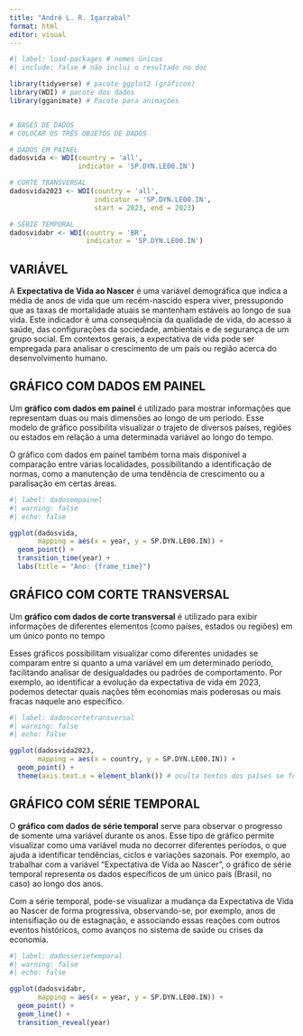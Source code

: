 ---
title: "André L. R. Igarzabal"
format: html
editor: visual
---

```{r}
#| label: load-packages # nomes únicos
#| include: false # não inclui o resultado no doc

library(tidyverse) # pacote ggplot2 (gráficos)
library(WDI) # pacote dos dados
library(gganimate) # Pacote para animações


# BASES DE DADOS
# COLOCAR OS TRÊS OBJETOS DE DADOS

# DADOS EM PAINEL
dadosvida <- WDI(country = 'all',
                 indicator = 'SP.DYN.LE00.IN')

# CORTE TRANSVERSAL
dadosvida2023 <- WDI(country = 'all',
                     indicator = 'SP.DYN.LE00.IN',
                     start = 2023, end = 2023)

# SÉRIE TEMPORAL
dadosvidabr <- WDI(country = 'BR',
                   indicator = 'SP.DYN.LE00.IN')

```

## VARIÁVEL

A **Expectativa de Vida ao Nascer** é uma variável demográfica que indica a média de anos de vida que um recém-nascido espera viver, pressupondo que as taxas de mortalidade atuais se mantenham estáveis ao longo de sua vida. Este indicador é uma consequência da qualidade de vida, do acesso à saúde, das configurações da sociedade, ambientais e de segurança de um grupo social. Em contextos gerais, a expectativa de vida pode ser empregada para analisar o crescimento de um país ou região acerca do desenvolvimento humano.

## GRÁFICO COM DADOS EM PAINEL

Um **gráfico com dados em painel** é utilizado para mostrar informações que representam duas ou mais dimensões ao longo de um período. Esse modelo de gráfico possibilita visualizar o trajeto de diversos países, regiões ou estados em relação a uma determinada variável ao longo do tempo.

O gráfico com dados em painel também torna mais disponível a comparação entre várias localidades, possibilitando a identificação de normas, como a manutenção de uma tendência de crescimento ou a paralisação em certas áreas.

```{r}
#| label: dadosempainel
#| warning: false
#| echo: false

ggplot(dadosvida,
       mapping = aes(x = year, y = SP.DYN.LE00.IN)) +
  geom_point() +
  transition_time(year) +
  labs(title = "Ano: {frame_time}")
```

## GRÁFICO COM CORTE TRANSVERSAL

Um **gráfico com dados de corte transversal** é utilizado para exibir informações de diferentes elementos (como países, estados ou regiões) em um único ponto no tempo

Esses gráficos possibilitam visualizar como diferentes unidades se comparam entre si quanto a uma variável em um determinado período, facilitando analisar de desigualdades ou padrões de comportamento. Por exemplo, ao identificar a evolução da expectativa de vida em 2023, podemos detectar quais nações têm economias mais poderosas ou mais fracas naquele ano específico.

```{r}
#| label: dadoscortetransversal
#| warning: false
#| echo: false

ggplot(dadosvida2023,
       mapping = aes(x = country, y = SP.DYN.LE00.IN)) +
  geom_point() +
  theme(axis.text.x = element_blank()) # oculta textos dos países se for muito poluído
```

## GRÁFICO COM SÉRIE TEMPORAL

O **gráfico com dados de série temporal** serve para observar o progresso de somente uma variável durante os anos. Esse tipo de gráfico permite visualizar como uma variável muda no decorrer diferentes períodos, o que ajuda a identificar tendências, ciclos e variações sazonais. Por exemplo, ao trabalhar com a variável "Expectativa de Vida ao Nascer", o gráfico de série temporal representa os dados específicos de um único país (Brasil, no caso) ao longo dos anos.

Com a série temporal, pode-se visualizar a mudança da Expectativa de Vida ao Nascer de forma progressiva, observando-se, por exemplo, anos de intensifiação ou de estagnação, e associando essas reações com outros eventos históricos, como avanços no sistema de saúde ou crises da economia.

```{r}
#| label: dadosserietemporal
#| warning: false
#| echo: false

ggplot(dadosvidabr,
       mapping = aes(x = year, y = SP.DYN.LE00.IN)) +
  geom_point() +
  geom_line() +
  transition_reveal(year)
```
